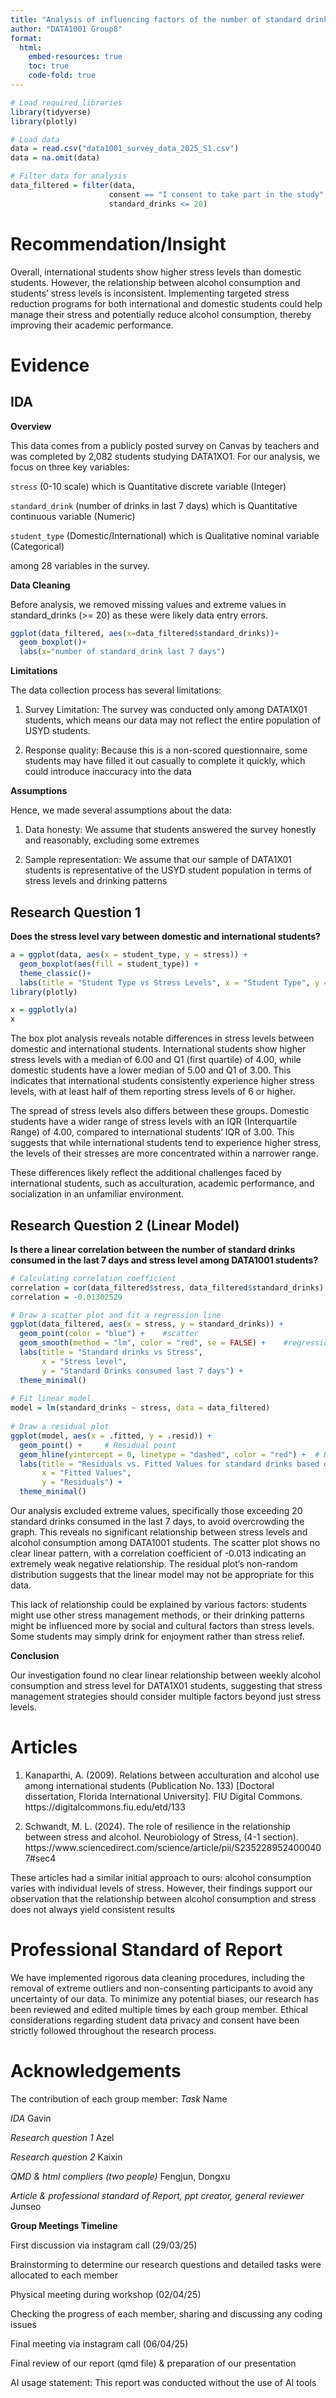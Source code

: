 ```yaml
---
title: "Analysis of influencing factors of the number of standard drinks"
author: "DATA1001 Group8"
format: 
  html:
    embed-resources: true
    toc: true
    code-fold: true
---
```


```r
# Load required libraries
library(tidyverse)
library(plotly)

# Load data
data = read.csv("data1001_survey_data_2025_S1.csv")
data = na.omit(data)

# Filter data for analysis
data_filtered = filter(data, 
                      consent == "I consent to take part in the study", 
                      standard_drinks <= 20)

```

# Recommendation/Insight

Overall, international students show higher stress levels than domestic students. However, the relationship between alcohol consumption and students' stress levels is inconsistent. Implementing targeted stress reduction programs for both international and domestic students could help manage their stress and potentially reduce alcohol consumption, thereby improving their academic performance.


# Evidence

## IDA

**Overview** 

This data comes from a publicly posted survey on Canvas by teachers and was completed by 2,082 students studying DATA1XO1. For our analysis, we focus on three key variables: 

`stress` (0-10 scale) which is Quantitative discrete variable (Integer) 

`standard_drink` (number of drinks in last 7 days) which is Quantitative continuous variable (Numeric)

`student_type` (Domestic/International) which is Qualitative nominal variable (Categorical)

among 28 variables in the survey.

**Data Cleaning**

Before analysis, we removed missing values and extreme values in standard_drinks (>= 20) as these were likely data entry errors.

```r
ggplot(data_filtered, aes(x=data_filtered$standard_drinks))+
  geom_boxplot()+
  labs(x="number of standard_drink last 7 days")
```

**Limitations** 

The data collection process has several limitations:

1. Survey Limitation: The survey was conducted only among DATA1X01 students, which means our data may not reflect the entire population of USYD students.

2. Response quality: Because this is a non-scored questionnaire, some students may have filled it out casually to complete it quickly, which could introduce inaccuracy into the data

**Assumptions** 

Hence, we made several assumptions about the data:

1. Data honesty: We assume that students answered the survey honestly and reasonably, excluding some extremes

2. Sample representation: We assume that our sample of DATA1X01 students is representative of the USYD student population in terms of stress levels and drinking patterns

## Research Question 1

**Does the stress level vary between domestic and international students?**

```r
a = ggplot(data, aes(x = student_type, y = stress)) + 
  geom_boxplot(aes(fill = student_type)) +  
  theme_classic()+  
  labs(title = "Student Type vs Stress Levels", x = "Student Type", y = "Stress Level", fill="Student Type") #Labels  will be displayed in your html
library(plotly)  

x = ggplotly(a) 
x 
```

The box plot analysis reveals notable differences in stress levels between domestic and international students. International students show higher stress levels with a median of 6.00 and Q1 (first quartile) of 4.00, while domestic students have a lower median of 5.00 and Q1 of 3.00. This indicates that international students consistently experience higher stress levels, with at least half of them reporting stress levels of 6 or higher.

The spread of stress levels also differs between these groups. Domestic students have a wider range of stress levels with an IQR (Interquartile Range) of 4.00, compared to international students' IQR of 3.00. This suggests that while international students tend to experience higher stress, the levels of their stresses are more concentrated within a narrower range.

These differences likely reflect the additional challenges faced by international students, such as acculturation, academic performance, and socialization in an unfamiliar environment.

## Research Question 2 (Linear Model)

**Is there a linear correlation between the number of standard drinks consumed in the last 7 days and stress level among DATA1001 students?**

```r
# Calculating correlation coefficient
correlation = cor(data_filtered$stress, data_filtered$standard_drinks)
correlation = -0.01302529

# Draw a scatter plot and fit a regression line 
ggplot(data_filtered, aes(x = stress, y = standard_drinks)) + 
  geom_point(color = "blue") +    #scatter          
  geom_smooth(method = "lm", color = "red", se = FALSE) +    #regression line        
  labs(title = "Standard drinks vs Stress",  
       x = "Stress level",  
       y = "Standard Drinks consumed last 7 days") + 
  theme_minimal() 
 
# Fit linear model 
model = lm(standard_drinks ~ stress, data = data_filtered) 
 
# Draw a residual plot 
ggplot(model, aes(x = .fitted, y = .resid)) + 
  geom_point() +     # Residual point 
  geom_hline(yintercept = 0, linetype = "dashed", color = "red") +  # Horizontal reference line 
  labs(title = "Residuals vs. Fitted Values for standard drinks based on stress", 
       x = "Fitted Values",  
       y = "Residuals") + 
  theme_minimal() 
```

Our analysis excluded extreme values, specifically those exceeding 20 standard drinks consumed in the last 7 days, to avoid overcrowding the graph.
This reveals no significant relationship between stress levels and alcohol consumption among DATA1001 students. The scatter plot shows no clear linear pattern, with a correlation coefficient of -0.013 indicating an extremely weak negative relationship. The residual plot's non-random distribution suggests that the linear model may not be appropriate for this data.

This lack of relationship could be explained by various factors: students might use other stress management methods, or their drinking patterns might be influenced more by social and cultural factors than stress levels. Some students may simply drink for enjoyment rather than stress relief.

**Conclusion**

Our investigation found no clear linear relationship between weekly alcohol consumption and stress level for DATA1X01 students, suggesting that stress management strategies should consider multiple factors beyond just stress levels.

# Articles

1. Kanaparthi, A. (2009). Relations between acculturation and alcohol use among international students (Publication No. 133) [Doctoral dissertation, Florida International University]. FIU Digital Commons. https://digitalcommons.fiu.edu/etd/133

2. Schwandt, M. L. (2024). The role of resilience in the relationship between stress and alcohol. Neurobiology of Stress, (4-1 section). https://www.sciencedirect.com/science/article/pii/S2352289524000407#sec4

These articles had a similar initial approach to ours: alcohol consumption varies with individual levels of stress. 
However, their findings support our observation that the relationship between alcohol consumption and stress does not always yield consistent results

# Professional Standard of Report

We have implemented rigorous data cleaning procedures, including the removal of extreme outliers and non-consenting participants to avoid any uncertainty of our data. To minimize any potential biases, our research has been reviewed and edited multiple times by each group member. Ethical considerations regarding student data privacy and consent have been strictly followed throughout the research process.

# Acknowledgements

The contribution of each group member: *Task* Name

*IDA* Gavin

*Research question 1* Azel

*Research question 2* Kaixin

*QMD & html compliers (two people)* Fengjun, Dongxu

*Article & professional standard of Report, ppt creator, general reviewer* Junseo

**Group Meetings Timeline**

First discussion via instagram call (29/03/25)

Brainstorming to determine our research questions and detailed tasks were allocated to each member

Physical meeting during workshop (02/04/25) 

Checking the progress of each member, sharing and discussing any coding issues 

Final meeting via instagram call (06/04/25)

Final review of our report (qmd file) & preparation of our presentation

AI usage statement: This report was conducted without the use of AI tools
